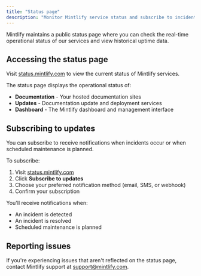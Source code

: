 ```yaml
---
title: "Status page"
description: "Monitor Mintlify service status and subscribe to incident updates"
---
```


Mintlify maintains a public status page where you can check the real-time operational status of our services and view historical uptime data.

## Accessing the status page

Visit [status.mintlify.com](https://status.mintlify.com) to view the current status of Mintlify services.

The status page displays the operational status of:

- **Documentation** - Your hosted documentation sites
- **Updates** - Documentation update and deployment services
- **Dashboard** - The Mintlify dashboard and management interface

## Subscribing to updates

You can subscribe to receive notifications when incidents occur or when scheduled maintenance is planned.

To subscribe:

1. Visit [status.mintlify.com](https://status.mintlify.com)
2. Click **Subscribe to updates**
3. Choose your preferred notification method (email, SMS, or webhook)
4. Confirm your subscription

You'll receive notifications when:
- An incident is detected
- An incident is resolved
- Scheduled maintenance is planned

## Reporting issues

If you're experiencing issues that aren't reflected on the status page, contact Mintlify support at [support@mintlify.com](mailto:support@mintlify.com).
